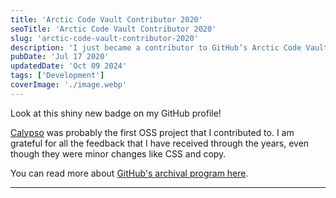 ```yaml
---
title: 'Arctic Code Vault Contributor 2020'
seoTitle: 'Arctic Code Vault Contributor 2020'
slug: 'arctic-code-vault-contributor-2020'
description: 'I just became a contributor to GitHub’s Arctic Code Vault program.'
pubDate: 'Jul 17 2020'
updatedDate: 'Oct 09 2024'
tags: ['Development']
coverImage: './image.webp'
---
```



Look at this shiny new badge on my GitHub profile!

<R2Image
	imageKey='blog/assets/arctic-code-vault-contributor-2020-11a1638e-cd98-809b-82ed-d8ed8401b993.png'
	alt='A screenshot from GitHub that shows the new Arctic Code Vault contributor badge'
/>

[Calypso](https://github.com/Automattic/wp-calypso) was probably the first OSS project that I contributed to. I am grateful for all the feedback that I have received through the years, even though they were minor changes like CSS and copy.

You can read more about [GitHub's archival program here](https://github.blog/2020-07-16-github-archive-program-the-journey-of-the-worlds-open-source-code-to-the-arctic/).

---
